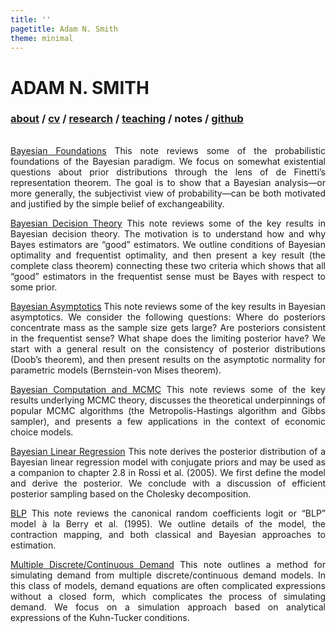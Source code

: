 ```yaml
---
title: ''
pagetitle: Adam N. Smith
theme: minimal
---
```


<div class="header">
<h1 class="item">ADAM N. SMITH</h1>
<h3 class="item">
[about](index.html) /
<a href=files/smith-cv.pdf target="_blank">cv</a> /
[research](research.html) /
[teaching](teaching.html) /
<b> notes </b>/
<a href="https://github.com/adam-n-smith" target="_blank">github</a>
</h3>
</div>

<p class="" style="margin: 33px;"></p>

<div style="text-align:justify">

[Bayesian Foundations](files/notes/bayes-foundations.pdf)
This note reviews some of the probabilistic foundations of the Bayesian paradigm. We focus on somewhat existential questions about prior distributions through the lens of de Finetti’s representation theorem. The goal is to show that a Bayesian analysis---or more generally, the subjectivist view of probability---can be both motivated and justified by the simple belief of exchangeability.

[Bayesian Decision Theory](files/notes/bayes-decision-theory.pdf)
This note reviews some of the key results in Bayesian decision theory. The motivation is to understand how and why Bayes estimators are “good” estimators. We outline conditions of Bayesian optimality and frequentist optimality, and then present a key result (the complete class theorem) connecting these two criteria which shows that all “good” estimators in the frequentist sense must be Bayes with respect to some prior.

[Bayesian Asymptotics](files/notes/bayes-asymptotics.pdf)
This note reviews some of the key results in Bayesian asymptotics. We consider the following questions: Where do posteriors concentrate mass as the sample size gets large? Are posteriors consistent in the frequentist sense? What shape does the limiting posterior have? We start with a general result on the consistency of posterior distributions (Doob’s theorem), and then present results on the asymptotic normality for parametric models (Bernstein-von Mises theorem).

[Bayesian Computation and MCMC](files/notes/bayes-mcmc.pdf)
This note reviews some of the key results underlying MCMC theory, discusses the theoretical underpinnings of popular MCMC algorithms (the Metropolis-Hastings algorithm and Gibbs sampler), and presents a few applications in the context of economic choice models.

[Bayesian Linear Regression](files/notes/bayes-regression.pdf)
This note derives the posterior distribution of a Bayesian linear regression model with conjugate priors and may be used as a companion to chapter 2.8 in Rossi et al. (2005). We first define the model and derive the posterior. We conclude with a discussion of efficient posterior sampling based on the Cholesky decomposition.

[BLP](files/notes/blp.pdf)
This note reviews the canonical random coefficients logit or “BLP” model à la Berry et al. (1995). We outline details of the model, the contraction mapping, and both classical and Bayesian approaches to estimation.

[Multiple Discrete/Continuous Demand](files/notes/mdc-simulation.pdf)
This note outlines a method for simulating demand from multiple discrete/continuous demand models. In this class of models, demand equations are often complicated expressions without a closed form, which complicates the process of simulating demand. We focus on a simulation approach based on analytical expressions of the Kuhn-Tucker conditions.

</div>

